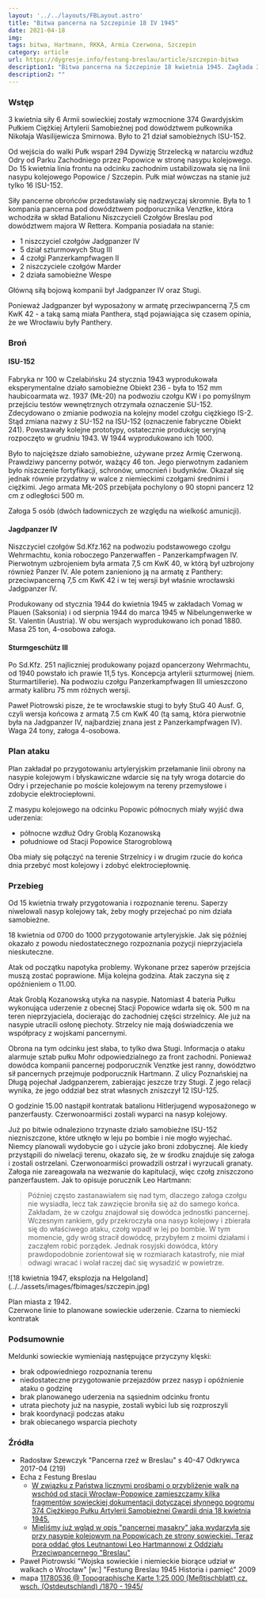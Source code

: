 ```yaml
---
layout: '../../layouts/FBLayout.astro'
title: "Bitwa pancerna na Szczepinie 18 IV 1945"
date: 2021-04-18
img: 
tags: bitwa, Hartmann, RKKA, Armia Czerwona, Szczepin
category: article
url: https://dygresje.info/festung-breslau/article/szczepin-bitwa
description1: "Bitwa pancerna na Szczepinie 18 kwietnia 1945. Zagłada 374 Gwardyjskiego Pułku Ciężkiej Artylerii Samobieżnej"
description2: ""
---
```



<DolnySlask />

### Wstęp

3 kwietnia siły 6 Armii sowieckiej zostały wzmocnione 374 Gwardyjskim Pułkiem Ciężkiej Artylerii Samobieżnej pod dowództwem pułkownika Nikołaja Wasilijewicza Smirnowa. Było to 21 dział samobieżnych ISU-152.

Od wejścia do walki Pułk wsparł 294 Dywizję Strzelecką w natarciu wzdłuż Odry od Parku Zachodniego przez Popowice w stronę nasypu kolejowego. Do 15 kwietnia linia frontu na odcinku zachodnim ustabilizowała się na linii nasypu kolejowego Popowice / Szczepin. Pułk miał wówczas na stanie już tylko 16 ISU-152.

Siły pancerne obrońców przedstawiały się nadzwyczaj skromnie. Była to 1 kompania pancerna pod dowództwem podporucznika Venztke, która wchodziła w skład Batalionu Niszczycieli Czołgów Breslau pod dowództwem majora W Rettera. Kompania posiadała na stanie:

- 1 niszczyciel czołgów Jadgpanzer IV
- 5 dział szturmowych Stug III
- 4 czołgi Panzerkampfwagen II
- 2 niszczyciele czołgów Marder
- 2 działa samobieżne Wespe

Główną siłą bojową kompanii był Jadgpanzer IV oraz Stugi.

Ponieważ Jadgpanzer był wyposażony w armatę przeciwpancerną 7,5 cm KwK 42 - a taką samą miała Panthera, stąd pojawiająca się czasem opinia, że we Wrocławiu były Panthery.

### Broń

#### ISU-152

Fabryka nr 100 w Czelabińsku 24 stycznia 1943 wyprodukowała eksperymentalne działo samobieżne Obiekt 236 - była to 152 mm haubicoarmata wz. 1937 (MŁ-20) na podwoziu czołgu KW i po pomyślnym przejściu testów wewnętrznych otrzymała oznaczenie SU-152. Zdecydowano o zmianie podwozia na kolejny model czołgu ciężkiego IS-2. Stąd zmiana nazwy z SU-152 na ISU-152 (oznaczenie fabryczne Obiekt 241). Powstawały kolejne prototypy, ostatecznie produkcję seryjną rozpoczęto w grudniu 1943. W 1944 wyprodukowano ich 1000.

Było to najcięższe działo samobieżne, używane przez Armię Czerwoną. Prawdziwy pancerny potwór, ważący 46 ton. Jego pierwotnym zadaniem było niszczenie fortyfikacji, schronów, umocnień i budynków. Okazał się jednak równie przydatny w walce z niemieckimi czołgami średnimi i ciężkimi. Jego armata MŁ-20S przebijała pochylony o 90 stopni pancerz 12 cm z odległości 500 m.

Załoga 5 osób (dwóch ładowniczych ze względu na wielkość amunicji).

#### Jagdpanzer IV

Niszczyciel czołgów Sd.Kfz.162 na podwoziu podstawowego czołgu Wehrmachtu, konia roboczego Panzerwaffen - Panzerkampfwagen IV. Pierwotnym uzbrojeniem była armata 7,5 cm KwK 40, w którą był uzbrojony również Panzer IV. Ale potem zanieniono ją na armatę z Panthery: przeciwpancerną 7,5 cm KwK 42 i w tej wersji był właśnie wrocławski Jadgpanzer IV.

Produkowany od stycznia 1944 do kwietnia 1945 w zakładach Vomag w Plauen (Saksonia) i od sierpnia 1944 do marca 1945 w Nibelungenwerke w St. Valentin (Austria). W obu wersjach wyprodukowano ich ponad 1880. Masa 25 ton, 4-osobowa załoga.

#### Sturmgeschütz III

Po Sd.Kfz. 251 najliczniej produkowany pojazd opancerzony Wehrmachtu, od 1940 powstało ich prawie 11,5 tys. Koncepcja artylerii szturmowej (niem. Sturmartillerie). Na podwoziu czołgu Panzerkampfwagen III umieszczono armaty kalibru 75 mm różnych wersji.

Paweł Piotrowski pisze, że te wrocławskie stugi to były StuG 40 Ausf. G, czyli wersja końcowa z armatą 7.5 cm KwK 40 (tą samą, która pierwotnie była na Jadgpanzer IV, najbardziej znana jest z Panzerkampfwagen IV). Waga 24 tony, załoga 4-osobowa.

### Plan ataku

Plan zakładał po przygotowaniu artyleryjskim przełamanie linii obrony na nasypie kolejowym i błyskawiczne wdarcie się na tyły wroga dotarcie do Odry i przejechanie po moście kolejowym na tereny przemysłowe i zdobycie elektrociepłowni.

Z masypu kolejowego na odcinku Popowic północnych miały wyjść dwa uderzenia:

- północne wzdłuż Odry Groblą Kozanowską
- południowe od Stacji Popowice Starogroblową

Oba miały się połączyć na terenie Strzelnicy i w drugim rzucie do końca dnia przebyć most kolejowy i zdobyć elektrociepłownię.

### Przebieg

Od 15 kwietnia trwały przygotowania i rozpoznanie terenu. Saperzy niwelowali nasyp kolejowy tak, żeby mogły przejechać po nim działa samobieżne.

18 kwietnia od 0700 do 1000 przygotowanie artyleryjskie. Jak się później okazało z powodu niedostatecznego rozpoznania pozycji nieprzyjaciela nieskuteczne.

Atak od początku napotyka problemy. Wykonane przez saperów przejścia muszą zostać poprawione. Mija kolejna godzina. Atak zaczyna się z opóźnieniem o 11.00.

Atak Groblą Kozanowską utyka na nasypie. Natomiast 4 bateria Pułku wykonująca uderzenie z obecnej Stacji Popowice wdarła się ok. 500 m na teren nieprzyjaciela, docierając do zachodniej części strzelnicy. Ale już na nasypie utracili osłonę piechoty. Strzelcy nie mają doświadczenia we współpracy z wojskami pancernymi.

Obrona na tym odcinku jest słaba, to tylko dwa Stugi. Informacja o ataku alarmuje sztab pułku Mohr odpowiedzialnego za front zachodni. Ponieważ dowódca kompanii pancernej podporucznik Venztke jest ranny, dowództwo sił pancernych przejmuje podporucznik Hartmann. Z ulicy Poznańskiej na Długą pojechał Jadgpanzerem, zabierając jeszcze trzy Stugi. Z jego relacji wynika, że jego oddział bez strat własnych zniszczył 12 ISU-125.

O godzinie 15.00 nastąpił kontratak batalionu Hitlerjugend wyposażonego w panzerfausty. Czerwonoarmiści zostali wyparci na nasyp kolejowy.

Już po bitwie odnaleziono trzynaste działo samobieżne ISU-152 niezniszczone, które utknęło w leju po bombie i nie mogło wyjechać. Niemcy planowali wydobycie go i użycie jako broni zdobycznej. Ale kiedy przystąpili do niwelacji terenu, okazało się, że w środku znajduje się załoga i zostali ostrzelani. Czerwonoarmiści prowadzili ostrzał i wyrzucali granaty. Załoga nie zareagowała na wezwanie do kapitulacji, więc czołg zniszczono panzerfaustem. Jak to opisuje porucznik Leo Hartmann:
>Później często zastanawiałem się nad tym, dlaczego załoga czołgu nie wysiadła, lecz tak zawzięcie broniła się aż do samego końca. Zakładam, że w czołgu znajdował się dowódca jednostki pancernej. Wczesnym rankiem, gdy przekroczyła ona nasyp kolejowy i zbierała się do właściwego ataku, czołg wpadł w lej po bombie. W tym momencie, gdy wróg stracił dowódcę, przybyłem z moimi działami i zacząłem robić porządek. Jednak rosyjski dowódca, który prawdopodobnie zorientował się w rozmiarach katastrofy, nie miał odwagi wracać i wolał raczej dać się wysadzić w powietrze.

<FBBoxImageWrapper>
![18 kwietnia 1947, eksplozja na Helgoland](../../assets/images/fbimages/szczepin.jpg)

Plan miasta z 1942.<br />
Czerwone linie to planowane sowieckie uderzenie. Czarna to niemiecki kontratak
</FBBoxImageWrapper>

### Podsumownie

Meldunki sowieckie wymieniają następujące przyczyny klęski:

- brak odpowiedniego rozpoznania terenu
- niedostateczne przygotowanie przejazdów przez nasyp i opóźnienie ataku o godzinę
- brak planowanego uderzenia na sąsiednim odcinku frontu
- utrata piechoty już na nasypie, zostali wybici lub się rozproszyli
- brak koordynacji podczas ataku
- brak obiecanego wsparcia piechoty

### Źródła

- Radosław Szewczyk "Pancerna rzeź w Breslau" s 40-47 Odkrywca 2017-04 (219)
- Echa z Festung Breslau
  - [W związku z Państwa licznymi prośbami o przybliżenie walk na wschód od stacji Wrocław-Popowice zamieszczamy kilka fragmentów sowieckiej dokumentacji dotyczącej słynnego pogromu 374 Ciężkiego Pułku Artylerii Samobieżnej Gwardii dnia 18 kwietnia 1945. ](https://www.facebook.com/EchazFestungBreslau/posts/3946174808776533)
  - [Mieliśmy już wgląd w opis "pancernej masakry" jaka wydarzyła się przy nasypie kolejowym na Popowicach ze strony sowieckiej. Teraz pora oddać głos Leutnantowi Leo Hartmannowi z Oddziału Przeciwpancernego "Breslau"](https://www.facebook.com/EchazFestungBreslau/posts/3950992174961463)
- Paweł Piotrowski "Wojska sowieckie i niemieckie biorące udział w walkach o Wrocław"  [w:] "Festung Breslau 1945 Historia i pamięć" 2009
- mapa [11780536 @ Topographische Karte 1:25 000 (Meßtischblatt) cz. wsch. (Ostdeutschland) /1870 - 1945/](http://igrek.amzp.pl/details.php?id=11780536)
